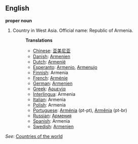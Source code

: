 ==English==

'''proper noun'''

# Country in West Asia. Official name: Republic of Armenia.
#:'''Translations'''
#:*[[Chinese]]: [[亚美尼亚]]
#:*[[Danish]]: [[Armenien]]
#:*[[Dutch]]: [[Armenië]]
#:*[[Esperanto]]: [[Armenio]], [[Armenujo]]
#:*[[Finnish]]: Armenia
#:*[[French]]: [[Arménie]]
#:*[[German]]: [[Armenien]]
#:*[[Greek]]: [[Αρμενία]]
#:*[[Interlingua]]: Armenia
#:*[[Italian]]: Armenia
#:*[[Polish]]: Armenia
#:*[[Portuguese]]: [[Arménia]] (pt-pt), [[Armênia]] (pt-br)
#:*[[Russian]]: [[Армения]]
#:*[[Spanish]]: Armenia
#:*[[Swedish]]: [[Armenien]]

''See'': [[Countries of the world]]